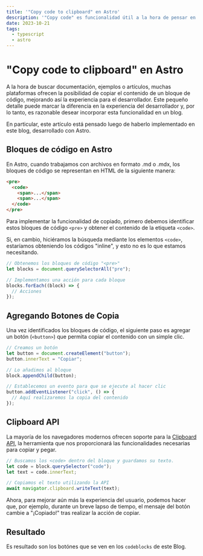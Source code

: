 ---
title: '"Copy code to clipboard" en Astro'
description: '"Copy code" es funcionalidad útil a la hora de pensar en el desarrollo de un blog de programación, aprende a hacerlo y utilizalo en tus proyectos Astro.'
date: 2023-10-21
tags:
  - typescript
  - astro
---

# "Copy code to clipboard" en Astro

A la hora de buscar documentación, ejemplos o artículos, muchas plataformas ofrecen la posibilidad de copiar el contenido de un bloque de código, mejorando así la experiencia para el desarrollador. Este pequeño detalle puede marcar la diferencia en la experiencia del desarrollador y, por lo tanto, es razonable desear incorporar esta funcionalidad en un blog.

En particular, este artículo está pensado luego de haberlo implementado en este blog, desarrollado con Astro.

## Bloques de código en Astro

En Astro, cuando trabajamos con archivos en formato .md o .mdx, los bloques de código se representan en HTML de la siguiente manera:

```html
<pre>
  <code>
    <span>...</span>
    <span>...</span>
  </code>
</pre>
```

Para implementar la funcionalidad de copiado, primero debemos identificar estos bloques de código `<pre>` y obtener el contenido de la etiqueta `<code>`.

Si, en cambio, hiciéramos la búsqueda mediante los elementos `<code>`, estaríamos obteniendo los códigos "inline", y esto no es lo que estamos necesitando.

```javascript
// Obtenemos los bloques de código "<pre>"
let blocks = document.querySelectorAll("pre");

// Implementamos una acción para cada bloque
blocks.forEach((block) => {
  // Acciones
});
```

## Agregando Botones de Copia

Una vez identificados los bloques de código, el siguiente paso es agregar un botón (`<button>`) que permita copiar el contenido con un simple clic.

```js
// Creamos un botón
let button = document.createElement("button");
button.innerText = "Copiar";

// Lo añadimos al bloque
block.appendChild(button);

// Establecemos un evento para que se ejecute al hacer clic
button.addEventListener("click", () => {
  // Aquí realizaremos la copia del contenido
});
```

## Clipboard API

La mayoría de los navegadores modernos ofrecen soporte para la [Clipboard API](https://developer.mozilla.org/en-US/docs/Web/API/Clipboard_API), la herramienta que nos proporcionará las funcionalidades necesarias para copiar y pegar.

```js
// Buscamos los <code> dentro del bloque y guardamos su texto.
let code = block.querySelector("code");
let text = code.innerText;

// Copiamos el texto utilizando la API
await navigator.clipboard.writeText(text);
```

Ahora, para mejorar aún más la experiencia del usuario, podemos hacer que, por ejemplo, durante un breve lapso de tiempo, el mensaje del botón cambie a "¡Copiado!" tras realizar la acción de copiar.

## Resultado

Es resultado son los botónes que se ven en los `codeblocks` de este Blog.
